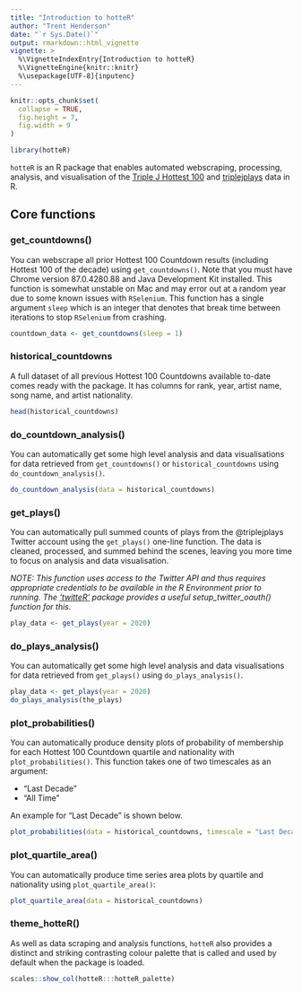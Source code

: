 ```yaml
---
title: "Introduction to hotteR"
author: "Trent Henderson"
date: "`r Sys.Date()`"
output: rmarkdown::html_vignette
vignette: >
  %\VignetteIndexEntry{Introduction to hotteR}
  %\VignetteEngine{knitr::knitr}
  %\usepackage[UTF-8]{inputenc}
---
```


```r
knitr::opts_chunk$set(
  collapse = TRUE,
  fig.height = 7,
  fig.width = 9
)
```

```r
library(hotteR)
```

`hotteR` is an R package that enables automated webscraping, processing, analysis, and visualisation of the [Triple J Hottest 100](https://www.abc.net.au/triplej/hottest100/20/) and [triplejplays](https://twitter.com/triplejplays) data in R.

## Core functions

### get_countdowns()

You can webscrape all prior Hottest 100 Countdown results (including Hottest 100 of the decade) using `get_countdowns()`. Note that you must have Chrome version 87.0.4280.88 and Java Development Kit installed. This function is somewhat unstable on Mac and may error out at a random year due to some known issues with `RSelenium`. This function has a single argument `sleep` which is an integer that denotes that break time between iterations to stop `RSelenium` from crashing.

```r
countdown_data <- get_countdowns(sleep = 1)
```

### historical_countdowns

A full dataset of all previous Hottest 100 Countdowns available to-date comes ready with the package. It has columns for rank, year, artist name, song name, and artist nationality.

```r
head(historical_countdowns)
```

### do_countdown_analysis()

You can automatically get some high level analysis and data visualisations for data retrieved from `get_countdowns()` or `historical_countdowns` using `do_countdown_analysis()`.

```r
do_countdown_analysis(data = historical_countdowns)
```

### get_plays()

You can automatically pull summed counts of plays from the @triplejplays Twitter account using the `get_plays()` one-line function. The data is cleaned, processed, and summed behind the scenes, leaving you more time to focus on analysis and data visualisation.

*NOTE: This function uses access to the Twitter API and thus requires appropriate credentials to be available in the R Environment prior to running. The ['twitteR'](https://github.com/geoffjentry/twitteR) package provides a useful setup_twitter_oauth() function for this.*

```r
play_data <- get_plays(year = 2020)
```

### do_plays_analysis()

You can automatically get some high level analysis and data visualisations for data retrieved from `get_plays()` using `do_plays_analysis()`.

```r
play_data <- get_plays(year = 2020)
do_plays_analysis(the_plays)
```

### plot_probabilities()

You can automatically produce density plots of probability of membership for each Hottest 100 Countdown quartile and nationality with `plot_probabilities()`. This function takes one of two timescales as an argument:

* "Last Decade"
* "All Time"

An example for "Last Decade" is shown below.

```r
plot_probabilities(data = historical_countdowns, timescale = "Last Decade")
```

### plot_quartile_area()

You can automatically produce time series area plots by quartile and nationality using `plot_quartile_area()`:

```r
plot_quartile_area(data = historical_countdowns)
```

### theme_hotteR()

As well as data scraping and analysis functions, `hotteR` also provides a distinct and striking contrasting colour palette that is called and used by default when the package is loaded.

```r
scales::show_col(hotteR:::hotteR_palette)
```
